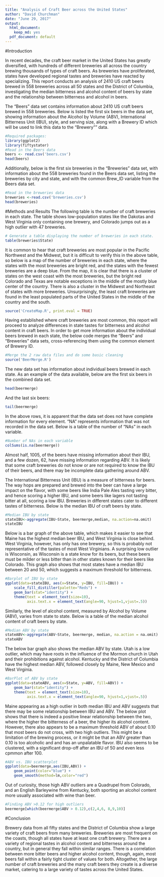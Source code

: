 ```yaml
---
title: "Analysis of Craft Beer across the United States"
author: "David Churchman"
date: "June 29, 2017"
output:
  html_document:
    keep_md: yes
  pdf_document: default
---
```


#Introduction

In recent decades, the craft beer market in the United States has greatly diversified, with hundreds of different breweries all across the country brewing thousands of types of craft beers. As breweries have proliferated, states have developed regional tastes and breweries have reacted by specializing.  This report conducts an analysis of 2410 US craft beers brewed in 558 breweries across all 50 states and the District of Columbia, investigating the median bitterness and alcohol content of beers by state and the relationship between bitterness and alcohol in beers.

The "Beers" data set contains information about 2410 US craft beers brewed in 558 breweries. Below is listed the first six beers in the data set, showing information about the Alcohol by Volume (ABV), International Bitterness Unit (IBU), style, and serving size, along with a Brewery ID which will be used to link this data to the "Brewery"" data.
```r
#Required packages:
library(ggplot2)
library(fiftystater)
#Read in the Beers data
beers <- read.csv('beers.csv')
head(beers)
```

Additionally, below is the first six breweries in the "Breweries" data set, with information about the 558 breweries found in the Beers data set, listing the breweries by city and state, and with the common Brew_ID variable from the Beers data set.
```r
#Read in the breweries data
breweries <-read.csv('breweries.csv')
head(breweries)
```
#Methods and Results
The following table is the number of craft breweries in each state. The table shows low-population states like the Dakotas and West Virginia only containing one brewery, and Colorado jumps out as a high outlier with 47 breweries.
```r
# Generate a table displaying the number of breweries in each state.
table(breweries$State)
```

It is common to hear that craft breweries are most popular in the Pacific Northwest and the Midwest, but it is difficult to verify this in the above table, so below is a map of the number of breweries in each state, where the states with the most breweries are bright red, and the states with the fewest breweries are a deep blue.  From the map, it is clear that there is a cluster of states on the west coast with the most breweries, but the bright red Colorado and Texas are notable exceptions in the middle of the mostly blue center of the country. There is also a cluster in the Midwest and Northeast of states with more breweries. Unsurprisingly, the least craft breweries are found in the least populated parts of the United States in the middle of the country and the south.
```r
source('CreateMap.R', print.eval = TRUE)
```
Having established where craft breweries are most common, this report will proceed to analyze differences in state tastes for bitterness and alcohol content in craft beers.  In order to get more information about the individual beers brewed in each state, the below code merges the "Beers" and "Breweries" data sets, cross-referencing them using the common element of Brewery ID.
```r
#Merge the 2 raw data files and do some basic cleaning
source('BeerMerge.R')
```

The new data set has information about individual beers brewed in each state. As an example of the data available, below are the first six beers in the combined data set.
```r
head(beermerge)
```
And the last six beers:
```r
tail(beermerge)
```
In the above rows, it is apparent that the data set does not have complete information for every element. "NA" represents information that was not recorded in the data set. Below is a table of the number of "NAs" in each variable.
```r
#Number of NAs in each variable
colSums(is.na(beermerge))
```
Almost half, 1005, of the beers have missing information about their IBU, and a few dozen, 62, have missing information regarding ABV. It is likely that some craft breweries do not know or are not required to know the IBU of their beers, and there may be incomplete data gathering around ABV.

The International Bitterness Unit (IBU) is a measure of bitterness for beers. The way hops are prepared and brewed into the beer can have a large impact on the flavor, with some beers like India Pale Ales tasting very bitter, and hence scoring a higher IBU, and some beers like lagers not tasting bitter at all, scoring a low IBU. Breweries in different states cater to different tastes of bitterness. Below is the median IBU of craft beers by state.
```r
#Median IBU by state
stateIBU<-aggregate(IBU~State, beermerge,median, na.action=na.omit)
stateIBU
```

Below is a bar graph of the above table, which makes it easier to see that Maine has the highest median beer IBU, and West Virginia is close behind. West Virginia, however, has only has one brewery, so this is probably not representative of the tastes of most West Virginians. A surprising low outlier is Wisconsin, as Wisconsin is a state know for its beers, but these beers must be milder or less bitter than in other states known for their beers like Colorado. This graph also shows that most states have a median IBU between 20 and 50, which suggests a maximum threshold for bitterness. 
```r
#Barplot of IBU by state
ggplot(data=stateIBU, aes(x=State, y=IBU, fill=IBU)) +
    scale_fill_distiller(palette="Reds") +
    geom_bar(stat="identity") +
    theme(text = element_text(size=10),
          axis.text.x = element_text(angle=90, hjust=1,vjust=.5))
```

Similarly, the level of alcohol content, measured by Alcohol by Volume (ABV), varies from state to state. Below is a table of the median alcohol content of craft beers by state.
```r
#Median ABV by state
stateABV<-aggregate(ABV~State, beermerge, median, na.action = na.omit)
stateABV
```

The below bar graph also shows the median ABV by state. Utah is a low outlier, which may have roots in the influence of the Mormon church in Utah and their prohibitions against alcohol. Kentucky and the District of Columbia have the highest median ABV, followed closely by Maine, New Mexico and West Virginia.
```r
#BarPlot of ABV by state
ggplot(data=stateABV, aes(x=State, y=ABV, fill=ABV)) +
    geom_bar(stat="identity") +
    theme(text = element_text(size=10),
          axis.text.x = element_text(angle=90, hjust=1,vjust=.5))
```

Maine appearing as a high outlier in both median IBU and ABV suggests that there may be some relationship between IBU and ABV. The below plot shows that there is indeed a positive linear relationship between the two, where the higher the bitterness of a beer, the higher its alcohol content. However, there also appears to be a maximum threshold ABV of about 0.10 that most beers do not cross, with two high outliers. This might be a limitation of the brewing process, or it might be that an ABV greater than 0.10 is too alcoholic and and has an unpalatable flavor. IBU also seems to be clustered, with a significant drop-off after an IBU of 50 and even less cpmmon after 100.
```r
#ABV vs. IBU scatterplot
ggplot(data=beermerge,aes(IBU,ABV)) +
    geom_point(color="blue") +
    geom_smooth(method=lm,color="red")
```

Out of curiosity, those high ABV outliers are a Quadrupel from Colorado, and an English Barleywine from Kentucky, both sporting an alcohol content more usually associated with wine than beer.
```r
#Finding ABV >0.12 for high outliers
beermerge[which(beermerge$ABV > 0.12),c(2,4,6, 8,9,10)]
```


#Conclusion

Brewery data from all fifty states and the District of Columbia show a large variety of craft beers from many breweries. Breweries are most frequent on the coasts, though all states have at least one craft brewery. There are a variety of regional tastes in alcohol content and bitterness around the country, but in general they fall within similar ranges. There is a correlation between more bitter beers and higher alcohol content, though, again, most beers fall within a fairly tight cluster of values for both. Altogether, the large number of craft breweries and the many craft beers they create is a diverse market, catering to a large variety of tastes across the United States.